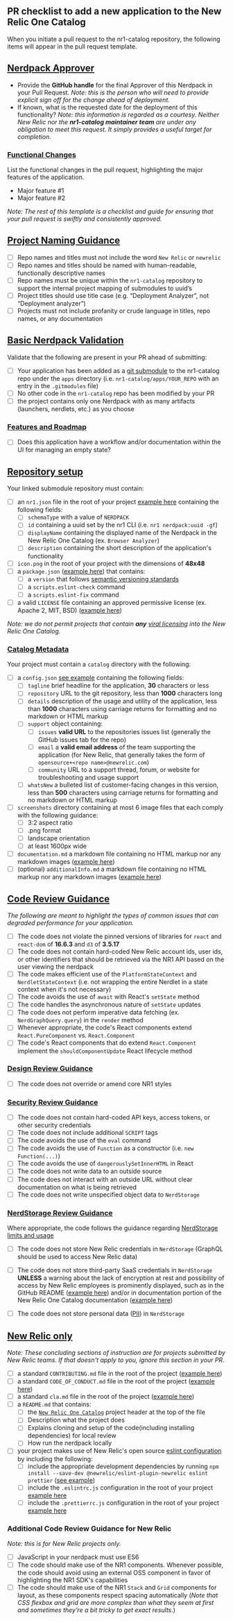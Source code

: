 ## PR checklist to add a new application to the New Relic One Catalog

When you initiate a pull request to the nr1-catalog repository, the following items will appear in the pull request template.

## [Nerdpack Approver](nerdpack-approver)

- Provide the **GitHub handle** for the final Approver of this Nerdpack in your Pull Request. *Note: this is the person who will need to provide explicit sign off for the change ahead of deployment.*
- If known, what is the requested date for the deployment of this functionality? *Note: this information is regarded as a courtesy. Neither New Relic nor the **nr1-catalog maintainer team** are under any obligation to meet this request. It simply provides a useful target for completion.*

### [Functional Changes](#functional-changes)

List the functional changes in the pull request, highlighting the major features of the application.

- Major feature #1
- Major feature #2

*Note: The rest of this template is a checklist and guide for ensuring that your pull request is swiftly and consistently approved.*

## [Project Naming Guidance](#project-naming-guidance)

- [ ] Repo names and titles must not include the word `New Relic` or `newrelic`
- [ ] Repo names and titles should be named with human-readable, functionally descriptive names
- [ ] Repo names must be unique within the `nr1-catalog` repository to support the internal project mapping of submodules to uuid’s
- [ ] Project titles should use title case (e.g. “Deployment Analyzer”, not “Deployment analyzer”)
- [ ] Projects must not include profanity or crude language in titles, repo names, or any documentation

## [Basic Nerdpack Validation](#basic-nerdpack-validation)

Validate that the following are present in your PR ahead of submitting:

- [ ] Your application has been added as a [git submodule](https://git-scm.com/book/en/v2/Git-Tools-Submodules) to the nr1-catalog repo under the `apps` directory (i.e. `nr1-catalog/apps/YOUR_REPO` with an entry in the `.gitmodules` file)
- [ ] No other code in the `nr1-catalog` repo has been modified by your PR
- [ ] the project contains only one Nerdpack with as many artifacts (launchers, nerdlets, etc.) as you choose

### [Features and Roadmap](#features-and-roadmap)

- [ ] Does this application have a workflow and/or documentation within the UI for managing an empty state?

## [Repository setup](#repository-setup)

Your linked submodule repository must contain:

- [ ] an `nr1.json` file in the root of your project [example here](https://github.com/newrelic/nr1-catalog/tree/master/examples/nr1.json) containing the following fields:
  - [ ] `schemaType` with a value of `NERDPACK`
  - [ ] `id` containing a uuid set by the nr1 CLI (i.e. `nr1 nerdpack:uuid -gf`)
  - [ ] `displayName` containing the displayed name of the Nerdpack in the New Relic One Catalog (ex. `Browser Analyzer`)
  - [ ] `description` containing the short description of the application's functionality
- [ ] `icon.png` in the root of your project with the dimensions of **48x48**
- [ ] a `package.json` ([example here](https://github.com/newrelic/nr1-catalog/tree/master/examples/package.json)) that contains:
  - [ ] a `version` that follows [semantic versioning standards](website.link)
  - [ ] a `scripts.eslint-check` command
  - [ ] a `scripts.eslint-fix` command
- [ ] a valid `LICENSE` file containing an approved permissive license (ex. Apache 2, MIT, BSD) ([example here](https://github.com/newrelic/nr1-catalog/tree/master/examples/LICENSE))

*Note: we do not permit projects that contain **any** [viral licensing](https://en.wikipedia.org/wiki/Viral_license) into the New Relic One Catalog.*

### [Catalog Metadata](#catalog-metadata)

Your project must contain a `catalog` directory with the following:

- [ ] a `config.json` [see example](https://github.com/newrelic/nr1-catalog/tree/master/examples/catalog/config.json) containing the following fields:
  - [ ] `tagline` brief headline for the application, **30** characters or less
  - [ ] `repository` URL to the git repository, less than **1000** characters long
  - [ ] `details` description of the usage and utility of the application, less than **1000** characters using carriage returns for formatting and no markdown or HTML markup
  - [ ] `support` object containing:
    - [ ] `issues` **valid URL** to the repositories issues list (generally the GitHub issues tab for the repo)
    - [ ] `email` a **valid email address** of the team supporting the application (for New Relic, that generally takes the form of `opensource+<repo name>@newrelic.com`)
    - [ ] `community` URL to a support thread, forum, or website for troubleshooting and usage support
  - [ ] `whatsNew` a bulleted list of customer-facing changes in this version, less than **500** characters using carriage returns for formatting and no markdown or HTML markup
- [ ] `screenshots` directory containing at most 6 image files that each comply with the following guidance:
  - [ ] 3:2 aspect ratio
  - [ ] .png format
  - [ ] landscape orientation
  - [ ] at least 1600px wide
- [ ] `documentation.md` a markdown file  containing no HTML markup nor any markdown images ([example here](https://github.com/newrelic/nr1-catalog/tree/master/examples/catalog/documentation.md))
- [ ] (optional) `additionalInfo.md` a markdown file  containing no HTML markup nor any markdown images ([example here](https://github.com/newrelic/nr1-catalog/tree/master/examples/catalog/additionalInfo.md))

## [Code Review Guidance](#code-review-guidance)

*The following are meant to highlight the types of common issues that can degraded performance for your application.*

- [ ] The code does not violate the pinned versions of libraries for `react` and `react-dom` of **16.6.3** and `d3` of **3.5.17**
- [ ] The code does not contain hard-coded New Relic account ids, user ids, or other identifiers that should be retrieved via the NR1 API based on the user viewing the nerdpack
- [ ] The code makes efficient use of the `PlatformStateContext` and `NerdletStateContext` (i.e. not wrapping the entire Nerdlet in a state context when it's not necessary)
- [ ] The code avoids the use of `await` with React's `setState` method
- [ ] The code handles the asynchronous nature of `setState` updates
- [ ] The code does not perform imperative data fetching (ex. `NerdGraphQuery.query`) in the `render` method
- [ ] Whenever appropriate, the code's React components extend `React.PureComponent` vs. `React.Component`
- [ ] The code's React components that do extend `React.Component` implement the `shouldComponentUpdate` React lifecycle method

### [Design Review Guidance](#design-review-guidance)

- [ ] The code does not override or amend core NR1 styles

### [Security Review Guidance](#security-review-guidance)

- [ ] The code does not contain hard-coded API keys, access tokens, or other security credentials
- [ ] The code does not include additional `SCRIPT` tags
- [ ] The code avoids the use of the `eval` command
- [ ] The code avoids the use of `Function` as a constructor (i.e. `new Function(...)`)
- [ ] The code avoids the use of `dangerouslySetInnerHTML` in React
- [ ] The code does not write data to an outside source
- [ ] The code does not interact with an outside URL without clear documentation on what is being retrieved
- [ ] The code does not write unspecified object data to `NerdStorage`

### [NerdStorage Review Guidance](#nerdstorage-review-guidance)

Where appropriate, the code follows the guidance regarding [NerdStorage limits and usage](https://developer.newrelic.com/build-tools/new-relic-one-applications/nerdstorage)

- [ ] The code does not store New Relic credentials in `NerdStorage` (GraphQL should be used to access New Relic data)
- [ ] The code does not store third-party SaaS credentials in `NerdStorage` **UNLESS** a warning about the lack of encryption at rest and possibility of access by New Relic employees is prominently displayed, such as in the GitHub README ([example here](https://github.com/newrelic/nr1-github/blob/master/README.md#using-github-personal-access-tokens)) and/or in documentation portion of the New Relic One Catalog documentation ([example here](https://github.com/newrelic/nr1-github/blob/master/catalog/documentation.md#using-github-personal-access-tokens))
- [ ] The code does not store personal data ([PII](https://www.gdpreu.org/the-regulation/key-concepts/personal-data/)) in `NerdStorage`


## [New Relic only](#new-relic-only)

*Note: These concluding sections of instruction are for projects submitted by New Relic teams. If that doesn't apply to you, ignore this section in your PR.*

- [ ] a standard `CONTRIBUTING.md` file in the root of the project ([example here](https://github.com/newrelic/nr1-catalog/tree/master/examples/CONTRIBUTING.md))
- [ ] a standard `CODE_OF_CONDUCT.md` file in the root of the project ([example here](https://github.com/newrelic/nr1-catalog/tree/master/examples/CODE_OF_CONDUCT.md))
- [ ] a standard `cla.md` file in the root of the project ([example here](https://github.com/newrelic/nr1-catalog/tree/master/examples/cla.md))
- [ ] a `README.md` that contains:
  - [ ] the [`New Relic One Catalog`](https://github.com/newrelic/open-source-office/blob/master/examples/categories/index.md#nr1-catalog) project header at the top of the file
  - [ ] Description what the project does
  - [ ] Explains cloning and setup of the code(including installing dependencies) for local review
  - [ ] How run the nerdpack locally
- [ ] your project makes use of New Relic's open source [eslint configuration](https://github.com/newrelic/eslint-plugin-newrelic) by including the following:
  - [ ] include the appropriate development dependencies by running `npm install --save-dev @newrelic/eslint-plugin-newrelic eslint prettier` ([see example](https://github.com/newrelic/nr1-catalog/tree/master/examples/package.json))
  - [ ] include the `.eslintrc.js` configuration in the root of your project [example here](https://github.com/newrelic/nr1-catalog/tree/master/examples/.eslintrc.js)
  - [ ] include the `.prettierrc.js` configuration in the root of your project [example here](https://github.com/newrelic/nr1-catalog/tree/master/examples/.prettierrc.js)

### Additional Code Review Guidance for New Relic

*Note: this is for New Relic projects only.*

- [ ] JavaScript in your nerdpack must use ES6
- [ ] The code should make use of the NR1 components. Whenever possible, the code should avoid using an external OSS component in favor of highlighting the NR1 SDK's capabilities
- [ ] The code should make use of the NR1 `Stack` and `Grid` components for layout, as these components respect spacing automatically (*Note that CSS flexbox and grid are more complex than what they seem at first and sometimes they’re a bit tricky to get exact results.*)